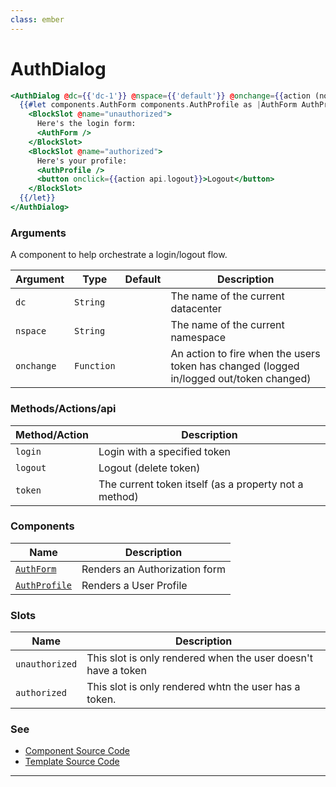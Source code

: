```yaml
---
class: ember
---
```

# AuthDialog

```hbs preview-template
<AuthDialog @dc={{'dc-1'}} @nspace={{'default'}} @onchange={{action (noop)}} as |api components|>
  {{#let components.AuthForm components.AuthProfile as |AuthForm AuthProfile|}}
    <BlockSlot @name="unauthorized">
      Here's the login form:
      <AuthForm />
    </BlockSlot>
    <BlockSlot @name="authorized">
      Here's your profile:
      <AuthProfile />
      <button onclick={{action api.logout}}>Logout</button>
    </BlockSlot>
  {{/let}}
</AuthDialog>
```

### Arguments

A component to help orchestrate a login/logout flow.

| Argument | Type | Default | Description |
| --- | --- | --- | --- |
| `dc` | `String` | | The name of the current datacenter |
| `nspace` | `String` | | The name of the current namespace |
| `onchange` | `Function` | | An action to fire when the users token has changed (logged in/logged out/token changed) |

### Methods/Actions/api

| Method/Action |  Description |
| --- | --- |
| `login` | Login with a specified token |
| `logout` | Logout (delete token) |
| `token` | The current token itself (as a property not a method) |

### Components

| Name |  Description |
| --- | --- |
| [`AuthForm`](../auth-form/README.mdx) | Renders an Authorization form |
| [`AuthProfile`](../auth-profile/README.mdx) | Renders a User Profile |

### Slots

| Name  | Description |
| --- | --- |
| `unauthorized` | This slot is only rendered when the user doesn't have a token |
| `authorized`   | This slot is only rendered whtn the user has a token.|

### See

- [Component Source Code](./index.js)
- [Template Source Code](./index.hbs)

---
